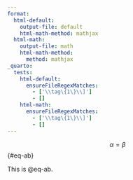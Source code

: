 ```yaml
---
format:
  html-default:
    output-file: default
    html-math-method: mathjax
  html-math:
    output-file: math
    html-math-method:
      method: mathjax
_quarto:
  tests:
    html-default:
      ensureFileRegexMatches:
        - ['\\tag\{1\}\\]'] 
        - []
    html-math:
      ensureFileRegexMatches:
        - ['\\tag\{1\}\\]'] 
        - []
---
```


$$
\alpha = \beta
$$ {#eq-ab}

This is @eq-ab.
